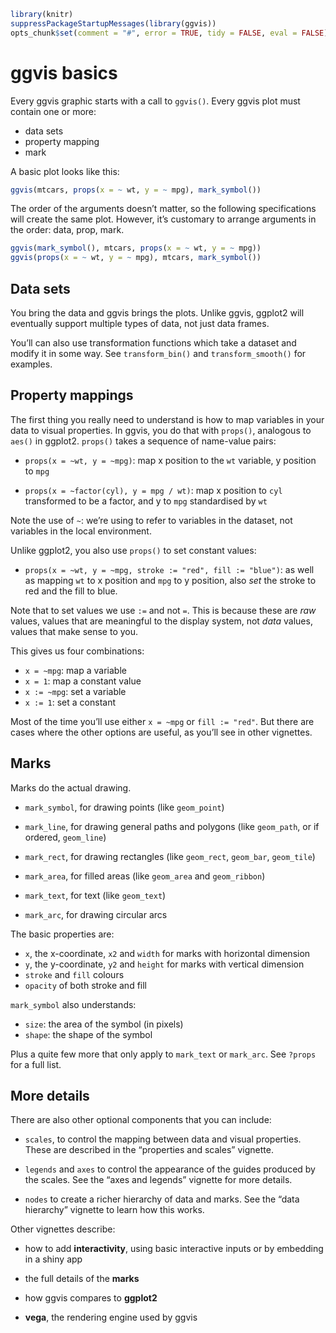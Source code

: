 <!--
%\VignetteEngine{knitr}
%\VignetteIndexEntry{ggvis basics}
-->

```r
library(knitr)
suppressPackageStartupMessages(library(ggvis))
opts_chunk$set(comment = "#", error = TRUE, tidy = FALSE, eval = FALSE)
```

# ggvis basics

Every ggvis graphic starts with a call to `ggvis()`. Every ggvis plot must 
contain one or more:

* data sets
* property mapping
* mark

A basic plot looks like this:

```r
ggvis(mtcars, props(x = ~ wt, y = ~ mpg), mark_symbol())
```

The order of the arguments doesn't matter, so the following specifications 
will create the same plot. However, it's customary to arrange arguments in the 
order: data, prop, mark.

```r
ggvis(mark_symbol(), mtcars, props(x = ~ wt, y = ~ mpg))
ggvis(props(x = ~ wt, y = ~ mpg), mtcars, mark_symbol())
```

## Data sets

You bring the data and ggvis brings the plots. Unlike ggvis, ggplot2 will eventually support multiple types of data, not just data frames.

You'll can also use transformation functions which take a dataset and modify it in some way.  See `transform_bin()` and `transform_smooth()` for examples.

## Property mappings

The first thing you really need to understand is how to map variables in your data to visual properties. In ggvis, you do that with `props()`, analogous to `aes()` in ggplot2. `props()` takes a sequence of name-value pairs:

* `props(x = ~wt, y = ~mpg)`: map x position to the `wt` variable, y position to `mpg`

* `props(x = ~factor(cyl), y = mpg / wt)`: map x position to `cyl` transformed to be a factor, and y to `mpg` standardised by `wt`

Note the use of `~`: we're using to refer to variables in the dataset, not variables in the local environment.

Unlike ggplot2, you also use `props()` to set constant values:

* `props(x = ~wt, y = ~mpg, stroke := "red", fill := "blue")`: as well as mapping `wt` to x position and `mpg` to y position, also _set_ the stroke to red and the fill to blue.

Note that to set values we use `:=` and not `=`.  This is because these are _raw_ values, values that are meaningful to the display system, not _data_ values, values that make sense to you. 

This gives us four combinations:

* `x = ~mpg`: map a variable
* `x = 1`: map a constant value 
* `x := ~mpg`: set a variable
* `x := 1`: set a constant

Most of the time you'll use either `x = ~mpg` or `fill := "red"`. But there are cases where the other options are useful, as you'll see in other vignettes.

## Marks

Marks do the actual drawing. 

* `mark_symbol`, for drawing points (like `geom_point`)

* `mark_line`, for drawing general paths and polygons (like `geom_path`, or if ordered, `geom_line`)

* `mark_rect`, for drawing rectangles (like `geom_rect`, `geom_bar`, `geom_tile`)

* `mark_area`, for filled areas (like `geom_area` and `geom_ribbon`)

* `mark_text`, for text (like `geom_text`)

* `mark_arc`, for drawing circular arcs

The basic properties are:

 * `x`, the x-coordinate, `x2` and `width` for marks with horizontal dimension
 * `y`, the y-coordinate, `y2` and `height` for marks with vertical dimension
 * `stroke` and `fill` colours
 * `opacity` of both stroke and fill
 
`mark_symbol` also understands:
 
 * `size`: the area of the symbol (in pixels)
 * `shape`: the shape of the symbol

Plus a quite few more that only apply to `mark_text` or `mark_arc`. See `?props` for a full list. 

## More details

There are also other optional components that you can include:

* `scales`, to control the mapping between data and visual properties. 
  These are described in the "properties and scales" vignette.

* `legends` and `axes` to control the appearance of the guides produced by
  the scales.  See the "axes and legends" vignette for more details.
  
* `nodes` to create a richer hierarchy of data and marks. See the "data 
  hierarchy" vignette to learn how this works.

Other vignettes describe:

* how to add __interactivity__, using basic interactive inputs or by embedding
  in a shiny app
  
* the full details of the __marks__

* how ggvis compares to __ggplot2__

* __vega__, the rendering engine used by ggvis
